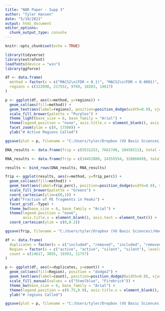 ```yaml
---
title: "NAR Paper - Supp 3"
author: "Tyler Hansen"
date: "5/19/2021"
output: html_document
editor_options: 
  chunk_output_type: console
---
```


```r
knitr::opts_chunk$set(echo = TRUE)
```

```r
library(tidyverse)
library(extrafont)
loadfonts(device = "win")
library(ggforce)
```

```r
df <- data.frame(
  method = factor(x = c("MACS2\n(FDR < 0.1)", "MACS2\n(FDR < 0.0001)", "CRADLE\n(FDR < 0.25)", "Fragment Groups\n(FDR < 0.1)", "Sliding Windows\n(FDR < 0.1)"), levels = c("MACS2\n(FDR < 0.1)", "MACS2\n(FDR < 0.0001)", "CRADLE\n(FDR < 0.25)", "Fragment Groups\n(FDR < 0.1)", "Sliding Windows\n(FDR < 0.1)")),
  regions = c(322098, 217552, 9769, 10203, 14617)
)

p <- ggplot(df, aes(x=method, y=regions)) + 
  geom_col(aes(fill=method)) +
  geom_text(aes(label=regions), position=position_dodge(width=0.9), vjust=-0.25, size = 2) +
  scale_fill_brewer(palette = "Purples") +
  theme_light(base_size = 6, base_family = "Arial") +
  theme(legend.position = "none", axis.title.x = element_blank(), axis.text.x = element_text(hjust = 0.5)) +
  facet_zoom(ylim = c(0, 17500)) +
  ylab("# Active Regions Called")

ggsave(plot = p, filename = "C:/Users/tyler/Dropbox (VU Basic Sciences)/Hodges Lab/Results and Data/Bioinformatics/ATAC-STARR_analysis/3_Accre_Local/ATAC-STARR/results/activity/Supp_3/region_count.pdf", device = cairo_pdf, width = 6.5, height = 2)
```

```r
DNA_results <- data.frame(frip = c(5531253, 7661740, 10456511), total = c(114606865, 114606865, 114606865), method = factor(x = c("CRADLE", "Fragment\nGroups", "Sliding\nWindows"), levels = c("CRADLE", "Fragment\nGroups", "Sliding\nWindows"))) %>% mutate(frip_perc = round(frip/total, digits = 3), Type = "DNA")

RNA_results <- data.frame(frip = c(14452880, 24355554, 32086849), total = c(248398295, 248398295, 248398295), method = factor(x = c("CRADLE", "Fragment\nGroups", "Sliding\nWindows"), levels = c("CRADLE", "Fragment\nGroups", "Sliding\nWindows"))) %>% mutate(frip_perc = round(frip/total, digits = 3), Type = "RNA")

results <- bind_rows(DNA_results, RNA_results)

frip <- ggplot(results, aes(x=method, y=frip_perc)) +
  geom_col(aes(fill=method)) +
  geom_text(aes(label=frip_perc), position=position_dodge(width=0.9), vjust=-0.25, size = 2) +
  scale_fill_brewer(palette = "Greens") +
  coord_cartesian(ylim=c(0,1)) +
  ylab("Fraction of PE fragments in Peaks") +
  facet_grid(.~Type) +
  theme_bw(base_size = 6, base_family = "Arial") +
  theme(legend.position = "none",  
        axis.title.x = element_blank(), axis.text = element_text()) +
  coord_cartesian(ylim = c(0,0.2))

ggsave(frip, filename = "C:/Users/tyler/Dropbox (VU Basic Sciences)/Hodges Lab/Results and Data/Bioinformatics/ATAC-STARR_analysis/3_Accre_Local/ATAC-STARR/results/activity/Supp_3/frip-scores.pdf", device = cairo_pdf, width = 6.5, height = 2)
```

```r
df <- data.frame(
  duplicates = factor(x = c("included", "removed", "included", "removed"), levels = c("included", "removed")),
  Region = factor(x = c("active", "active", "silent", "silent"), levels = c("active", "silent")),
  count = c(14617, 3855, 19393, 11757)
)

p <- ggplot(df, aes(x=duplicates, y=count)) + 
  geom_col(aes(fill=Region), position = "dodge2") +
  geom_text(aes(label=count), position=position_dodge2(width=0.9), vjust=-0.25, size = 2) +
  scale_fill_manual(values = c("Steelblue", "Firebrick")) +
  theme_bw(base_size = 6, base_family = "Arial") +
  theme(legend.position = c(0.75,0.9), axis.title.x = element_blank(), axis.text.x = element_text(hjust = 0.5), legend.key.size = unit(0.1, units = "in"), legend.background = element_rect(fill="white", color = "black")) +
  ylab("# regions Called")

ggsave(plot = p, filename = "C:/Users/tyler/Dropbox (VU Basic Sciences)/Hodges Lab/Results and Data/Bioinformatics/ATAC-STARR_analysis/3_Accre_Local/ATAC-STARR/results/activity/Supp_3/plus-minus-duplicates_regions-counts.pdf", device = cairo_pdf, width = 1.5, height = 3)
```


